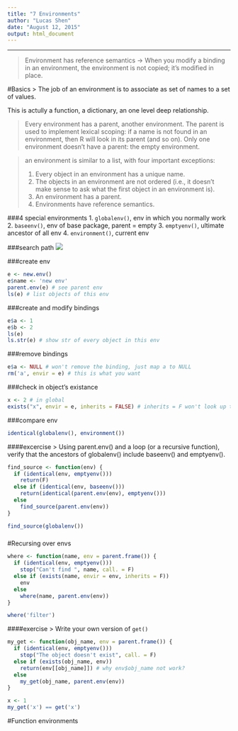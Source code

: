 ```yaml
---
title: "7 Environments"
author: "Lucas Shen"
date: "August 12, 2015"
output: html_document
---
```

***

> Environment has reference semantics -> When you modify a binding in an environment, the environment is not copied; it’s modified in place.

#Basics
> The job of an environment is to associate as set of names to a set of values.

This is actully a function, a dictionary, an one level deep relationship.

> Every environment has a parent, another environment. The parent is used to implement lexical scoping: if a name is not found in an environment, then R will look in its parent (and so on). Only one environment doesn’t have a parent: the empty environment.

> an environment is similar to a list, with four important exceptions:
>
> 1. Every object in an environment has a unique name.
> 2. The objects in an environment are not ordered (i.e., it doesn’t make sense to ask what the first object in an environment is).
> 3. An environment has a parent.
> 4. Environments have reference semantics.

###4 special environments
1. `globalenv()`, env in which you normally work
2. `baseenv()`, env of base package, parent = empty
3. `emptyenv()`, ultimate ancestor of all env
4. `environment()`, current env

###search path
![](../pictures/search_path.png)

###create env
```r
e <- new.env()
e$name <- 'new env'
parent.env(e) # see parent env
ls(e) # list objects of this env
```

###create and modify bindings
```r
e$a <- 1
e$b <- 2
ls(e)
ls.str(e) # show str of every object in this env
```

###remove bindings
```r
e$a <- NULL # won't remove the binding, just map a to NULL
rm('a', envir = e) # this is what you want
```

###check in object's existance
```r
x <- 2 # in global
exists("x", envir = e, inherits = FALSE) # inherits = F won't look up to global
```

###compare env
```r
identical(globalenv(), environment())
```

####excercise
> Using parent.env() and a loop (or a recursive function), verify that the ancestors of globalenv() include baseenv() and emptyenv().

```r
find_source <- function(env) {
  if (identical(env, emptyenv()))
    return(F)
  else if (identical(env, baseenv()))
    return(identical(parent.env(env), emptyenv()))
  else 
    find_source(parent.env(env))
}

find_source(globalenv())
```

###
#Recursing over envs
```r
where <- function(name, env = parent.frame()) {
  if (identical(env, emptyenv()))
    stop("Can't find ", name, call. = F)
  else if (exists(name, envir = env, inherits = F))
    env
  else
    where(name, parent.env(env))
}

where('filter')
```

####exercise
> Write your own version of `get()`

```r
my_get <- function(obj_name, env = parent.frame()) {
  if (identical(env, emptyenv()))
    stop("The object doesn't exist", call. = F)
  else if (exists(obj_name, env))
    return(env[[obj_name]]) # why env$obj_name not work?
  else
    my_get(obj_name, parent.env(env))
}

x <- 1
my_get('x') == get('x')
```

#Function environments












